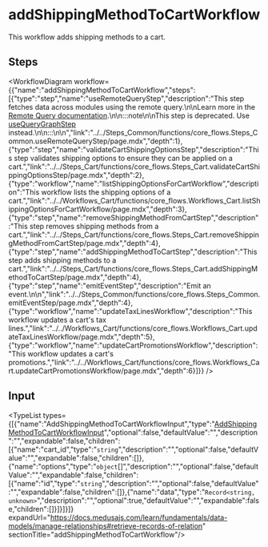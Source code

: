 
# addShippingMethodToCartWorkflow

This workflow adds shipping methods to a cart.

## Steps

<WorkflowDiagram workflow={{"name":"addShippingMethodToCartWorkflow","steps":[{"type":"step","name":"useRemoteQueryStep","description":"This step fetches data across modules using the remote query.\n\nLearn more in the [Remote Query documentation](https://docs.medusajs.com/learn/advanced-development/module-links/query).\n\n:::note\n\nThis step is deprecated. Use [useQueryGraphStep](../core_flows.useQueryGraphStep/page.mdx) instead.\n\n:::\n\n","link":"../../Steps_Common/functions/core_flows.Steps_Common.useRemoteQueryStep/page.mdx","depth":1},{"type":"step","name":"validateCartShippingOptionsStep","description":"This step validates shipping options to ensure they can be applied on a cart.","link":"../../Steps_Cart/functions/core_flows.Steps_Cart.validateCartShippingOptionsStep/page.mdx","depth":2},{"type":"workflow","name":"listShippingOptionsForCartWorkflow","description":"This workflow lists the shipping options of a cart.","link":"../../Workflows_Cart/functions/core_flows.Workflows_Cart.listShippingOptionsForCartWorkflow/page.mdx","depth":3},{"type":"step","name":"removeShippingMethodFromCartStep","description":"This step removes shipping methods from a cart.","link":"../../Steps_Cart/functions/core_flows.Steps_Cart.removeShippingMethodFromCartStep/page.mdx","depth":4},{"type":"step","name":"addShippingMethodToCartStep","description":"This step adds shipping methods to a cart.","link":"../../Steps_Cart/functions/core_flows.Steps_Cart.addShippingMethodToCartStep/page.mdx","depth":4},{"type":"step","name":"emitEventStep","description":"Emit an event.\n\n","link":"../../Steps_Common/functions/core_flows.Steps_Common.emitEventStep/page.mdx","depth":4},{"type":"workflow","name":"updateTaxLinesWorkflow","description":"This workflow updates a cart's tax lines.","link":"../../Workflows_Cart/functions/core_flows.Workflows_Cart.updateTaxLinesWorkflow/page.mdx","depth":5},{"type":"workflow","name":"updateCartPromotionsWorkflow","description":"This workflow updates a cart's promotions.","link":"../../Workflows_Cart/functions/core_flows.Workflows_Cart.updateCartPromotionsWorkflow/page.mdx","depth":6}]}} />

## Input

<TypeList types={[{"name":"AddShippingMethodToCartWorkflowInput","type":"[AddShippingMethodToCartWorkflowInput](../../interfaces/core_flows.AddShippingMethodToCartWorkflowInput/page.mdx)","optional":false,"defaultValue":"","description":"","expandable":false,"children":[{"name":"cart_id","type":"`string`","description":"","optional":false,"defaultValue":"","expandable":false,"children":[]},{"name":"options","type":"`object`[]","description":"","optional":false,"defaultValue":"","expandable":false,"children":[{"name":"id","type":"`string`","description":"","optional":false,"defaultValue":"","expandable":false,"children":[]},{"name":"data","type":"`Record<string, unknown>`","description":"","optional":true,"defaultValue":"","expandable":false,"children":[]}]}]}]} expandUrl="https://docs.medusajs.com/learn/fundamentals/data-models/manage-relationships#retrieve-records-of-relation" sectionTitle="addShippingMethodToCartWorkflow"/>

